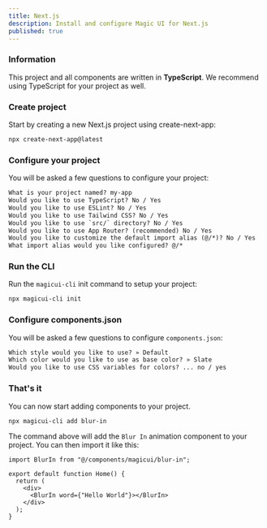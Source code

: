 ```yaml
---
title: Next.js
description: Install and configure Magic UI for Next.js
published: true
---
```


<Steps>

### Information

This project and all components are written in **TypeScript**. We recommend using TypeScript for your project as well.

### Create project

Start by creating a new Next.js project using create-next-app:

```bash
npx create-next-app@latest
```

### Configure your project

You will be asked a few questions to configure your project:

```txt showLineNumbers
What is your project named? my-app
Would you like to use TypeScript? No / Yes
Would you like to use ESLint? No / Yes
Would you like to use Tailwind CSS? No / Yes
Would you like to use `src/` directory? No / Yes
Would you like to use App Router? (recommended) No / Yes
Would you like to customize the default import alias (@/*)? No / Yes
What import alias would you like configured? @/*
```

### Run the CLI

Run the `magicui-cli` init command to setup your project:

```bash
npx magicui-cli init
```

### Configure components.json

You will be asked a few questions to configure `components.json`:

```txt showLineNumbers
Which style would you like to use? » Default
Which color would you like to use as base color? » Slate
Would you like to use CSS variables for colors? ... no / yes
```

### That's it

You can now start adding components to your project.

```bash
npx magicui-cli add blur-in
```

The command above will add the `Blur In` animation component to your project. You can then import it like this:

```tsx {1,6} showLineNumbers
import BlurIn from "@/components/magicui/blur-in";

export default function Home() {
  return (
    <div>
      <BlurIn word={"Hello World"}></BlurIn>
    </div>
  );
}
```

</Steps>
